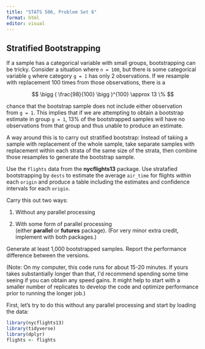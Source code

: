 ```yaml
---
title: "STATS 506, Problem Set 6"
format: html
editor: visual
---
```


## **Stratified Bootstrapping**

If a sample has a categorical variable with small groups, bootstrapping can be tricky. Consider a situation where `n = 100`, but there is some categorical variable `g` where category `g = 1` has only 2 observations. If we resample with replacement 100 times from those observations, there is a

$$
\bigg ( \frac{98}{100} \bigg )^{100} \approx 13 \%
$$

chance that the bootstrap sample does not include either observation from `g = 1`. This implies that if we are attempting to obtain a bootstrap estimate in group `g = 1`, 13% of the bootstrapped samples will have no observations from that group and thus unable to produce an estimate.

A way around this is to carry out stratified bootstrap: Instead of taking a sample with replacement of the whole sample, take separate samples with replacement within each strata of the same size of the strata, then combine those resamples to generate the bootstrap sample.

Use the `flights` data from the **nycflights13** package. Use stratafied bootstrapping by `dests` to estimate the average `air_time` for flights within each `origin` and produce a table including the estimates and confidence intervals for each `origin`.

Carry this out two ways:

1.  Without any parallel processing

2.  With some form of parallel processing (either **parallel** or **futures** package). (For very minor extra credit, implement with both packages.)

Generate at least 1,000 bootstrapped samples. Report the performance difference between the versions.

(Note: On my computer, this code runs for about 15-20 minutes. If yours takes substantially longer than that, I\'d recommend spending some time seeing if you can obtain any speed gains. It might help to start with a smaller number of replicates to develop the code and optimize performance prior to running the longer job.)

First, let's try to do this without any parallel processing and start by loading the data:

```r
library(nycflights13)
library(tidyverse)
library(dplyr)
flights <- flights
```

